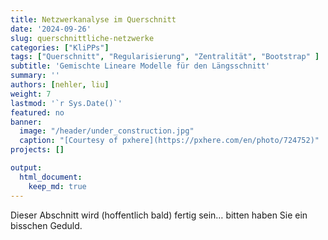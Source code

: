 ```yaml
---
title: Netzwerkanalyse im Querschnitt
date: '2024-09-26'
slug: querschnittliche-netzwerke
categories: ["KliPPs"]
tags: ["Querschnitt", "Regularisierung", "Zentralität", "Bootstrap" ]
subtitle: 'Gemischte Lineare Modelle für den Längsschnitt'
summary: ''
authors: [nehler, liu]
weight: 7
lastmod: '`r Sys.Date()`'
featured: no
banner:
  image: "/header/under_construction.jpg"
  caption: "[Courtesy of pxhere](https://pxhere.com/en/photo/724752)"
projects: []

output:
  html_document:
    keep_md: true
---
```


Dieser Abschnitt wird (hoffentlich bald) fertig sein... bitten haben Sie ein bisschen Geduld.